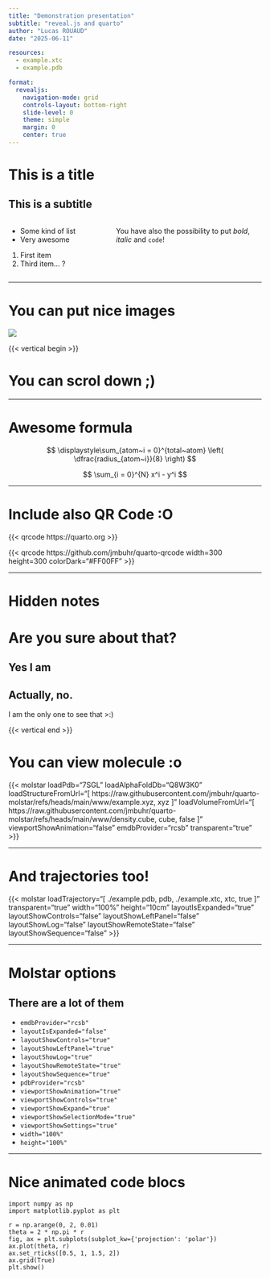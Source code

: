 ```yaml
---
title: "Demonstration presentation"
subtitle: "reveal.js and quarto"
author: "Lucas ROUAUD"
date: "2025-06-11"

resources:
  - example.xtc
  - example.pdb

format:
  revealjs:
    navigation-mode: grid
    controls-layout: bottom-right
    slide-level: 0
    theme: simple
    margin: 0
    center: true
---
```


# This is a title

## This is a subtitle


:::: {.columns}

::: {.column width="40%"}
- Some kind of list
- Very awesome

1. First item
2. Third item… ?
:::

::: {.column width="60%"}
You have also the possibility to put *bold*, _italic_ and `code`!
:::

::::

---

# You can put nice images


![](dumb_chatgpt_light.png)

{{< vertical begin >}}

# You can scrol down ;)

---

# Awesome formula

$$
\displaystyle\sum_{atom~i = 0}^{total~atom} \left( \dfrac{radius_{atom~i}}{8} \right)
$$

$$
\sum_{i = 0}^{N} x^i - y^i
$$

---

# Include also QR Code :O

{{< qrcode https://quarto.org >}}

{{< qrcode https://github.com/jmbuhr/quarto-qrcode width=300 height=300 colorDark="#FF00FF" >}}

---

# Hidden notes

# Are you sure about that?

## Yes I am

## Actually, no.

::: {.notes}
I am the only one to see that >:)
:::

{{< vertical end >}}

# You can view molecule :o

{{< molstar
    loadPdb="7SGL"
    loadAlphaFoldDb="Q8W3K0"
    loadStructureFromUrl="[
      https://raw.githubusercontent.com/jmbuhr/quarto-molstar/refs/heads/main/www/example.xyz,
      xyz
    ]"
    loadVolumeFromUrl="[
      https://raw.githubusercontent.com/jmbuhr/quarto-molstar/refs/heads/main/www/density.cube,
      cube,
      false
    ]"
    viewportShowAnimation="false"
    emdbProvider="rcsb"
    transparent="true"
 >}}

---

# And trajectories too!

{{< molstar
    loadTrajectory="[
      ./example.pdb,
      pdb,
      ./example.xtc,
      xtc,
      true
    ]"
    transparent="true"
    width="100%"
    height="10cm"
    layoutIsExpanded="true"
    layoutShowControls="false"
    layoutShowLeftPanel="false"
    layoutShowLog="false"
    layoutShowRemoteState="false"
    layoutShowSequence="false"
 >}}

---

# Molstar options 
## There are a lot of them

- `emdbProvider="rcsb"`
- `layoutIsExpanded="false"`
- `layoutShowControls="true"`
- `layoutShowLeftPanel="true"`
- `layoutShowLog="true"`
- `layoutShowRemoteState="true"`
- `layoutShowSequence="true"`
- `pdbProvider="rcsb"`
- `viewportShowAnimation="true"`
- `viewportShowControls="true"`
- `viewportShowExpand="true"`
- `viewportShowSelectionMode="true"`
- `viewportShowSettings="true"`
- `width="100%"`
- `height="100%"`

---

# Nice animated code blocs

```.python
import numpy as np
import matplotlib.pyplot as plt

r = np.arange(0, 2, 0.01)
theta = 2 * np.pi * r
fig, ax = plt.subplots(subplot_kw={'projection': 'polar'})
ax.plot(theta, r)
ax.set_rticks([0.5, 1, 1.5, 2])
ax.grid(True)
plt.show()
```

